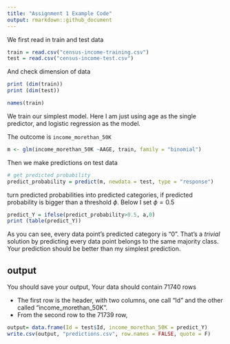 ```yaml
---
title: "Assignment 1 Example Code"
output: rmarkdown::github_document
---
```

We first read in train and test data

```r

train = read.csv("census-income-training.csv")
test = read.csv("census-income-test.csv")
```


And check dimension of data

```r
print (dim(train))
print (dim(test))
```
```r
names(train)
```

We train our simplest model. Here I am just using age as the single predictor, and logistic regression as the model.

The outcome is `income_morethan_50K`

```r
m <- glm(income_morethan_50K ~AAGE, train, family = "binomial")
```

Then we make predictions on test data

```r
# get predicted probability
predict_probability = predict(m, newdata = test, type = "response")
```

turn predicted probabilities into predicted categories, if predicted probability is bigger than a threshold $\phi$. Below I set $\phi = 0.5$

```r
predict_Y = ifelse(predict_probability>0.5, a,0)
print (table(predict_Y))
```

As you can see, every data point's predicted category is "0". 
That's a *trivial* solution by predicting every data point belongs to the same majority class. Your prediction should be better than my simplest prediction.

## output
You should save your output, 
Your data should contain 71740 rows

- The first row is the header, with two columns, one call "Id" and the other called "income_morethan_50K".
- From the second row to the 71739 row, 



```r
output= data.frame(Id = test$Id, income_morethan_50K = predict_Y)
write.csv(output, "predictions.csv", row.names = FALSE, quote = F)
```

